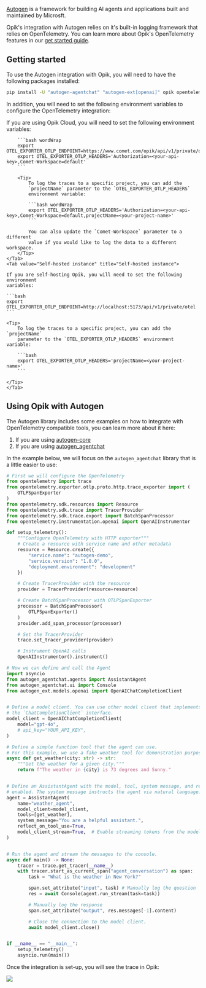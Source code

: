 [Autogen](https://microsoft.github.io/autogen/stable/) is a framework for
building AI agents and applications built and maintained by Microsft.

Opik's integration with Autogen relies on it's built-in logging framework that
relies on OpenTelemetry. You can learn more about Opik's OpenTelemetry features
in our [get started guide](/tracing/opentelemetry/overview).

## Getting started

To use the Autogen integration with Opik, you will need to have the following
packages installed:

```bash
pip install -U "autogen-agentchat" "autogen-ext[openai]" opik opentelemetry-sdk opentelemetry-instrumentation-openai opentelemetry-exporter-otlp
```

In addition, you will need to set the following environment variables to
configure the OpenTelemetry integration:

<Tabs>
    <Tab value="Opik Cloud" title="Opik Cloud">
        If you are using Opik Cloud, you will need to set the following
        environment variables:
            
        ```bash wordWrap
        export OTEL_EXPORTER_OTLP_ENDPOINT=https://www.comet.com/opik/api/v1/private/otel
        export OTEL_EXPORTER_OTLP_HEADERS='Authorization=<your-api-key>,Comet-Workspace=default'
        ```

        <Tip>
            To log the traces to a specific project, you can add the
            `projectName` parameter to the `OTEL_EXPORTER_OTLP_HEADERS`
            environment variable:

            ```bash wordWrap
            export OTEL_EXPORTER_OTLP_HEADERS='Authorization=<your-api-key>,Comet-Workspace=default,projectName=<your-project-name>'
            ```

            You can also update the `Comet-Workspace` parameter to a different
            value if you would like to log the data to a different workspace.
        </Tip>
    </Tab>
    <Tab value="Self-hosted instance" title="Self-hosted instance">

    If you are self-hosting Opik, you will need to set the following environment
    variables:

    ```bash
    export OTEL_EXPORTER_OTLP_ENDPOINT=http://localhost:5173/api/v1/private/otel
    ```

    <Tip>
        To log the traces to a specific project, you can add the `projectName`
        parameter to the `OTEL_EXPORTER_OTLP_HEADERS` environment variable:

        ```bash
        export OTEL_EXPORTER_OTLP_HEADERS='projectName=<your-project-name>'
        ```

    </Tip>
    </Tab>

</Tabs>

## Using Opik with Autogen

The Autogen library includes some examples on how to integrate with OpenTelemetry
compatible tools, you can learn more about it here:

1. If you are using [autogen-core](https://microsoft.github.io/autogen/stable/user-guide/core-user-guide/framework/telemetry.html)
2. If you are using [autogen_agentchat](https://microsoft.github.io/autogen/stable/user-guide/agentchat-user-guide/tracing.html)

In the example below, we will focus on the `autogen_agentchat` library that is a
little easier to use:

```python
# First we will configure the OpenTelemetry
from opentelemetry import trace
from opentelemetry.exporter.otlp.proto.http.trace_exporter import (
    OTLPSpanExporter
)
from opentelemetry.sdk.resources import Resource
from opentelemetry.sdk.trace import TracerProvider
from opentelemetry.sdk.trace.export import BatchSpanProcessor
from opentelemetry.instrumentation.openai import OpenAIInstrumentor

def setup_telemetry():
    """Configure OpenTelemetry with HTTP exporter"""
    # Create a resource with service name and other metadata
    resource = Resource.create({
        "service.name": "autogen-demo",
        "service.version": "1.0.0",
        "deployment.environment": "development"
    })

    # Create TracerProvider with the resource
    provider = TracerProvider(resource=resource)

    # Create BatchSpanProcessor with OTLPSpanExporter
    processor = BatchSpanProcessor(
        OTLPSpanExporter()
    )
    provider.add_span_processor(processor)

    # Set the TracerProvider
    trace.set_tracer_provider(provider)

    # Instrument OpenAI calls
    OpenAIInstrumentor().instrument()

# Now we can define and call the Agent
import asyncio
from autogen_agentchat.agents import AssistantAgent
from autogen_agentchat.ui import Console
from autogen_ext.models.openai import OpenAIChatCompletionClient


# Define a model client. You can use other model client that implements
# the `ChatCompletionClient` interface.
model_client = OpenAIChatCompletionClient(
    model="gpt-4o",
    # api_key="YOUR_API_KEY",
)

# Define a simple function tool that the agent can use.
# For this example, we use a fake weather tool for demonstration purposes.
async def get_weather(city: str) -> str:
    """Get the weather for a given city."""
    return f"The weather in {city} is 73 degrees and Sunny."


# Define an AssistantAgent with the model, tool, system message, and reflection
# enabled. The system message instructs the agent via natural language.
agent = AssistantAgent(
    name="weather_agent",
    model_client=model_client,
    tools=[get_weather],
    system_message="You are a helpful assistant.",
    reflect_on_tool_use=True,
    model_client_stream=True,  # Enable streaming tokens from the model client.
)


# Run the agent and stream the messages to the console.
async def main() -> None:
    tracer = trace.get_tracer(__name__)
    with tracer.start_as_current_span("agent_conversation") as span:
        task = "What is the weather in New York?"

        span.set_attribute("input", task) # Manually log the question
        res = await Console(agent.run_stream(task=task))

        # Manually log the response
        span.set_attribute("output", res.messages[-1].content)

        # Close the connection to the model client.
        await model_client.close()


if __name__ == "__main__":
    setup_telemetry()
    asyncio.run(main())
```

Once the integration is set-up, you will see the trace in Opik:

<Frame>
  <img src="/img/tracing/autogen_integration.png" />
</Frame>
